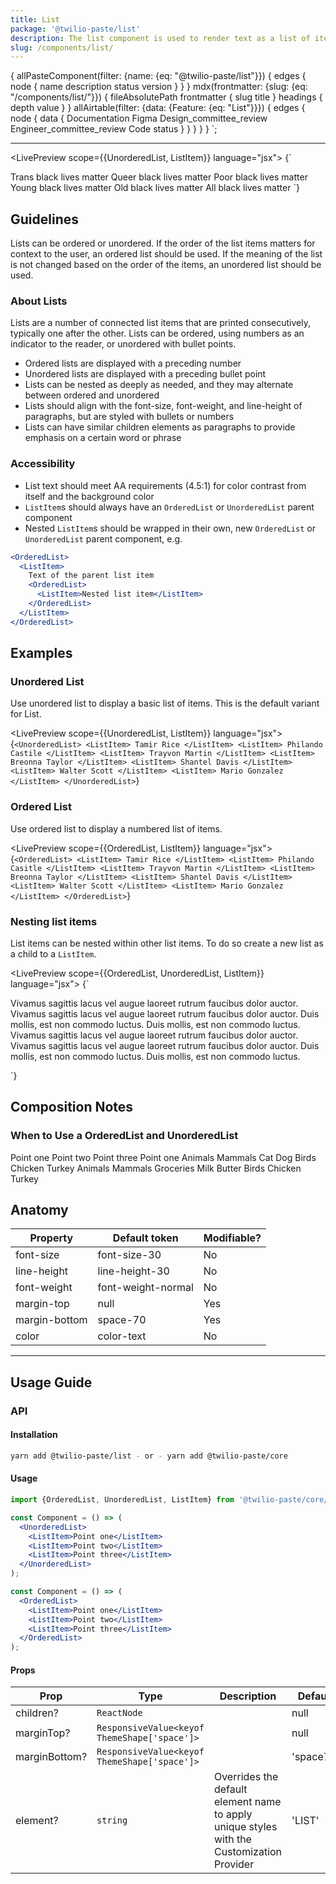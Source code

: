 ```yaml
---
title: List
package: '@twilio-paste/list'
description: The list component is used to render text as a list of items.
slug: /components/list/
---
```



  {
    allPasteComponent(filter: {name: {eq: "@twilio-paste/list"}}) {
      edges {
        node {
          name
          description
          status
          version
        }
      }
    }
    mdx(frontmatter: {slug: {eq: "/components/list/"}}) {
      fileAbsolutePath
      frontmatter {
        slug
        title
      }
      headings {
        depth
        value
      }
    }
    allAirtable(filter: {data: {Feature: {eq: "List"}}}) {
      edges {
        node {
          data {
            Documentation
            Figma
            Design_committee_review
            Engineer_committee_review
            Code
            status
          }
        }
      }
    }
  }
`;

<NormalizedComponentHeader
  categoryRoute={SidebarCategoryRoutes.COMPONENTS}
  githubUrl="https://github.com/twilio-labs/paste/tree/main/packages/paste-core/components/list"
  storybookUrl="/?path=/story/components-list--default-ordered-list"
  data={props.data}
/>

---

<contentwrapper>

<PageAside data={props.data.mdx} />

<content>

<LivePreview scope={{UnorderedList, ListItem}} language="jsx">
  {`<UnorderedList>

  <ListItem>
    Trans black lives matter
  </ListItem>
  <ListItem>
    Queer black lives matter
  </ListItem>
  <ListItem>
    Poor black lives matter
  </ListItem>
  <ListItem>
    Young black lives matter
  </ListItem>
  <ListItem>
    Old black lives matter
  </ListItem>
  <ListItem>
    All black lives matter
  </ListItem>
  </UnorderedList>`}
</LivePreview>

## Guidelines

Lists can be ordered or unordered. If the order of the list items matters for context to the user, an ordered list should be used. If the meaning of the list is not changed based on the order of the items, an unordered list should be used.

### About Lists

Lists are a number of connected list items that are printed consecutively, typically one after the other. Lists can be ordered, using numbers as an indicator to the reader, or unordered with bullet points.

- Ordered lists are displayed with a preceding number
- Unordered lists are displayed with a preceding bullet point
- Lists can be nested as deeply as needed, and they may alternate between ordered and unordered
- Lists should align with the font-size, font-weight, and line-height of paragraphs, but are styled with bullets or numbers
- Lists can have similar children elements as paragraphs to provide emphasis on a certain word or phrase

### Accessibility

- List text should meet AA requirements (4.5:1) for color contrast from itself and the background color
- `ListItem`s should always have an `OrderedList` or `UnorderedList` parent component
- Nested `ListItem`s should be wrapped in their own, new `OrderedList` or `UnorderedList` parent component, e.g.

```jsx
<OrderedList>
  <ListItem>
    Text of the parent list item
    <OrderedList>
      <ListItem>Nested list item</ListItem>
    </OrderedList>
  </ListItem>
</OrderedList>
```

## Examples

### Unordered List

Use unordered list to display a basic list of items. This is the default variant for List.

<LivePreview scope={{UnorderedList, ListItem}} language="jsx">
  {`<UnorderedList>
  <ListItem>
    Tamir Rice
  </ListItem>
  <ListItem>
    Philando Castile
  </ListItem>
  <ListItem>
    Trayvon Martin
  </ListItem>
  <ListItem>
    Breonna Taylor
  </ListItem>
  <ListItem>
    Shantel Davis
  </ListItem>
  <ListItem>
    Walter Scott
  </ListItem>
  <ListItem>
    Mario Gonzalez
  </ListItem>
</UnorderedList>`}
</LivePreview>

### Ordered List

Use ordered list to display a numbered list of items.

<LivePreview scope={{OrderedList, ListItem}} language="jsx">
  {`<OrderedList>
  <ListItem>
    Tamir Rice
  </ListItem>
  <ListItem>
    Philando Casitle
  </ListItem>
  <ListItem>
    Trayvon Martin
  </ListItem>
  <ListItem>
    Breonna Taylor
  </ListItem>
  <ListItem>
    Shantel Davis
  </ListItem>
  <ListItem>
    Walter Scott
  </ListItem>
  <ListItem>
    Mario Gonzalez
  </ListItem>
</OrderedList>`}
</LivePreview>

### Nesting list items

List items can be nested within other list items. To do so create a new list as a child to a `ListItem`.

<LivePreview scope={{OrderedList, UnorderedList, ListItem}} language="jsx">
  {`<div>
  <OrderedList>
    <ListItem>
      Vivamus sagittis lacus vel augue laoreet rutrum faucibus dolor auctor.
      <UnorderedList marginBottom="space0">
        <ListItem>
          Vivamus sagittis lacus vel augue laoreet rutrum faucibus dolor auctor.
        </ListItem>
        <ListItem>
          Duis mollis, est non commodo luctus.
        </ListItem>
      </UnorderedList>
    </ListItem>
    <ListItem>
      Duis mollis, est non commodo luctus.
    </ListItem>
  </OrderedList>
  <UnorderedList>
    <ListItem>
      Vivamus sagittis lacus vel augue laoreet rutrum faucibus dolor auctor.
      <OrderedList marginBottom="space0">
        <ListItem>
          Vivamus sagittis lacus vel augue laoreet rutrum faucibus dolor auctor.
        </ListItem>
        <ListItem>
          Duis mollis, est non commodo luctus.
        </ListItem>
      </OrderedList>
    </ListItem>
    <ListItem>
      Duis mollis, est non commodo luctus.
    </ListItem>
  </UnorderedList>
</div>`}
</LivePreview>

## Composition Notes

### When to Use a OrderedList and UnorderedList

<DoDont>
  <Do title="Do" body="Use a list when you have more than one item or point." center>
    <UnorderedList>
      <ListItem>Point one</ListItem>
      <ListItem>Point two</ListItem>
      <ListItem>Point three</ListItem>
    </UnorderedList>
  </Do>
  <Dont title="Don't" body="Don’t use lists for a single item." center>
    <UnorderedList>
      <ListItem>Point one</ListItem>
    </UnorderedList>
  </Dont>
</DoDont>

<DoDont>
  <Do title="Do" body="Use nested lists to provide additional clarity or instruction on specific topics.">
    <Box padding="space60">
      <Heading as="h2" variant="heading30">
        Animals
      </Heading>
      <UnorderedList>
        <ListItem>
          Mammals
          <UnorderedList marginBottom="space0">
            <ListItem>Cat</ListItem>
            <ListItem>Dog</ListItem>
          </UnorderedList>
        </ListItem>
        <ListItem>
          Birds
          <UnorderedList marginBottom="space0">
            <ListItem>Chicken</ListItem>
            <ListItem>Turkey</ListItem>
          </UnorderedList>
        </ListItem>
      </UnorderedList>
    </Box>
  </Do>
  <Dont title="Don't" body="Don’t nest lists if the nested content is unrelated to the higher level topic.">
    <Box padding="space60">
      <Heading as="h2" variant="heading30">
        Animals
      </Heading>
      <UnorderedList>
        <ListItem>
          Mammals
          <Heading as="h3" variant="heading40">
            Groceries
          </Heading>
          <UnorderedList marginBottom="space0">
            <ListItem>Milk</ListItem>
            <ListItem>Butter</ListItem>
          </UnorderedList>
        </ListItem>
        <ListItem>
          Birds
          <UnorderedList marginBottom="space0">
            <ListItem>Chicken</ListItem>
            <ListItem>Turkey</ListItem>
          </UnorderedList>
        </ListItem>
      </UnorderedList>
    </Box>
  </Dont>
</DoDont>

## Anatomy

| Property      | Default token      | Modifiable? |
| ------------- | ------------------ | ----------- |
| font-size     | font-size-30       | No          |
| line-height   | line-height-30     | No          |
| font-weight   | font-weight-normal | No          |
| margin-top    | null               | Yes         |
| margin-bottom | space-70           | Yes         |
| color         | color-text         | No          |

---

## Usage Guide

### API

#### Installation

```bash
yarn add @twilio-paste/list - or - yarn add @twilio-paste/core
```

#### Usage

```jsx
import {OrderedList, UnorderedList, ListItem} from '@twilio-paste/core/list';

const Component = () => (
  <UnorderedList>
    <ListItem>Point one</ListItem>
    <ListItem>Point two</ListItem>
    <ListItem>Point three</ListItem>
  </UnorderedList>
);

const Component = () => (
  <OrderedList>
    <ListItem>Point one</ListItem>
    <ListItem>Point two</ListItem>
    <ListItem>Point three</ListItem>
  </OrderedList>
);
```

#### Props

| Prop          | Type                                         | Description                                                                               | Default   |
| ------------- | -------------------------------------------- | ----------------------------------------------------------------------------------------- | --------- |
| children?     | `ReactNode`                                  |                                                                                           | null      |
| marginTop?    | `ResponsiveValue<keyof ThemeShape['space']>` |                                                                                           | null      |
| marginBottom? | `ResponsiveValue<keyof ThemeShape['space']>` |                                                                                           | 'space70' |
| element?      | `string`                                     | Overrides the default element name to apply unique styles with the Customization Provider | 'LIST'    |

<ChangelogRevealer>
  <Changelog />
</ChangelogRevealer>

</content>

</contentwrapper>
